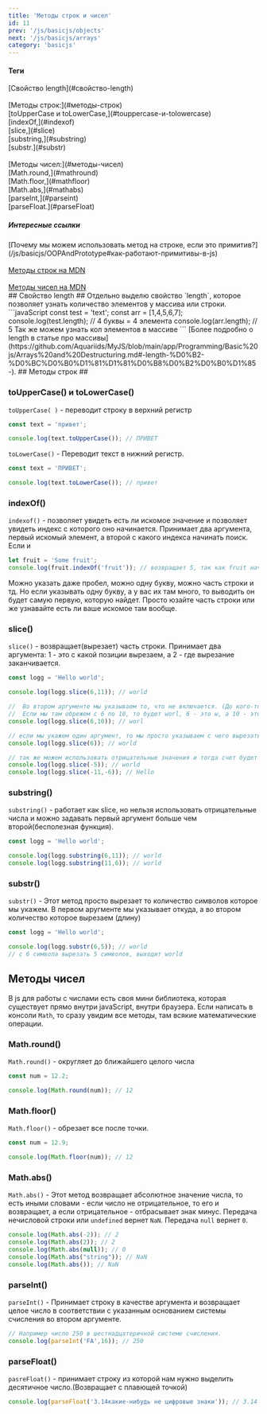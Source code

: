 ```yaml
---
title: 'Методы строк и чисел'
id: 11
prev: '/js/basicjs/objects'
next: '/js/basicjs/arrays'
category: 'basicjs'
---
```


<div className = 'mdHead'>


#### Теги
<div className = 'tag_js'>[Свойство length](#свойство-length)</div><br/> 
<div className = 'tag_js'>[Методы строк:](#методы-строк)</div> 
<div className = 'mini_tag_js'>[toUpperCase и toLowerCase,](#touppercase-и-tolowercase)</div>
<div className = 'mini_tag_js'>[indexOf,](#indexof)</div>
<div className = 'mini_tag_js'>[slice,](#slice)</div>
<div className = 'mini_tag_js'>[substring,](#substring)</div>
<div className = 'mini_tag_js'>[substr.](#substr)</div><br/>
<div className = 'tag_js'>[Методы чисел:](#методы-чисел)</div> 
<div className = 'mini_tag_js'>[Math.round,](#mathround)</div>
<div className = 'mini_tag_js'>[Math.floor,](#mathfloor)</div>
<div className = 'mini_tag_js'>[Math.abs,](#mathabs)</div>
<div className = 'mini_tag_js'>[parseInt,](#parseint)</div>
<div className = 'mini_tag_js'>[parseFloat.](#parseFloat)</div>

<h5> Интересные ссылки </h5>
<div className = 'mini_tag_js'>[Почему мы можем использовать метод на строке, если это примитив?](/js/basicjs/OOPAndPrototype#как-работают-примитивы-в-js)</div><br/> 
<div className = 'mini_tag_js'><a target={"_blank"}  href="https://developer.mozilla.org/ru/docs/Web/JavaScript/Reference/Global_Objects/String">Методы строк на MDN </a></div><br/> 
<div className = 'mini_tag_js'><a target={"_blank"}  href="https://developer.mozilla.org/ru/docs/Web/JavaScript/Reference/Global_Objects/Number">Методы чисел на MDN  </a></div>

</div>
## Свойство length ##
Отдельно выделю свойство `length`, которое позволяет узнать количество элементов у массива или строки.
```javaScript
const test = 'text';
const arr = [1,4,5,6,7];
console.log(test.length); // 4 буквы = 4 элемента
console.log(arr.length); // 5 Так же можем узнать кол элементов в массиве
```
[Более подробно о length в статье про массивы](https://github.com/Aquariids/MyJS/blob/main/app/Programming/Basic%20js/Arrays%20and%20Destructuring.md#-length-%D0%B2-%D0%BC%D0%B0%D1%81%D1%81%D0%B8%D0%B2%D0%B0%D1%85-).
## Методы строк ##

### toUpperCase() и toLowerCase() ###
`toUpperCase( )` - переводит строку в верхний регистр
```javaScript
const text = 'привет';

console.log(text.toUpperCase()); // ПРИВЕТ
```
`toLowerCase()` - Переводит текст в нижний регистр.
```javaScript
const text = 'ПРИВЕТ';

console.log(text.toLowerCase()); // привет
```
### indexOf() ###
`indexof()` - позволяет увидеть есть ли искомое значение и позволяет увидеть индекс с которого оно начинается. Принимает два аргумента, первый искомый элемент, а второй с какого индекса начинать поиск. Если и
```javaScript
let fruit = 'Some fruit';
console.log(fruit.indexOf('fruit')); // возвращает 5, так как fruit начинается с 5 индекса.
```
Можно указать даже пробел, можно одну букву, можно часть строки и тд. Но если указывать одну букву, а у вас их там много, то выводить он будет самую первую, которую найдет.
Просто юзайте часть строки или же узнавайте есть ли ваше искомое там вообще.

### slice() ###
`slice()` - возвращает(вырезает) часть строки. Принимает два аргумента: 1 - это с какой позиции вырезаем, а 2 - где вырезание заканчивается.
```javaScript
const logg = 'Hello world';

console.log(logg.slice(6,11)); // world

//  Во втором аргументе мы указываем то, что не включается. (До кого-то момента, но не включая!)
//  Если мы там обрежем с 6 по 10, то будет worl, 6 - это w, а 10 - это d, но он не включает в себя d.
console.log(logg.slice(6,10)); // worl

// если мы укажем один аргумент, то мы просто указываем с чего вырезать и до конца
console.log(logg.slice(6)); // world

// так же можем использовать отрицательные значения и тогда счет будет начинаться с конца строки
console.log(logg.slice(-5)); // world
console.log(logg.slice(-11,-6)); // Hello
```

### substring() ###
`substring()` - работает как slice, но нельзя использовать отрицательные числа и можно задавать первый аргумент больше чем второй(бесполезная функция).
```javaScript
const logg = 'Hello world';

console.log(logg.substring(6,11)); // world
console.log(logg.substring(11,6)); // world
```

### substr() ###
`substr()` - Этот метод просто вырезает то количество символов которое мы укажем. В первом аругменте мы указывает откуда, а во втором количество которое вырезаем (длину)
```javaScript
const logg = 'Hello world';

console.log(logg.substr(6,5)); // world
// с 6 символа вырезать 5 символов, выходит world
```
## Методы чисел ##
В js для работы с числами есть своя мини библиотека, которая существует прямо внутри javaScript, внутри браузера.
Если написать в консоли `Math`, то сразу увидим все методы, там всякие математические операции.<br/>
### Math.round() ###
`Math.round()` - округляет до ближайшего целого числа
```javaScript
const num = 12.2;

console.log(Math.round(num)); // 12
```

### Math.floor() ###
`Math.floor()` - обрезает все после точки.
```javaScript
const num = 12.9;

console.log(Math.floor(num)); // 12
```
### Math.abs() ###
`Math.abs()` - Этот метод возвращает абсолютное значение числа, то есть иными словами - если число не отрицательное,
то его и возвращает, а если отрицательное - отбрасывает знак минус.
Передача нечисловой строки или `undefined` вернет `NaN`. Передача `null` вернет `0`.
 ```javaScript
console.log(Math.abs(-2)); // 2
console.log(Math.abs(2)); // 2
console.log(Math.abs(null)); // 0
console.log(Math.abs("string")); // NaN
console.log(Math.abs()); // NaN
```
### parseInt() ###
`parseInt()` - Принимает строку в качестве аргумента и возвращает целое число в соответствии с указанным основанием системы счисления во втором аргументе.
```javaScript
// Например число 250 в шестнадцатеричной системе счисления.
console.log(parseInt('FA',16)); // 250
```
### parseFloat() ###
`pasreFloat()` - принимает строку из которой нам нужно выделить десятичное число.(Возвращает с плавющей точкой)
```javaScript
console.log(parseFloat('3.14какие-нибудь не цифровые знаки')); // 3.14
```
